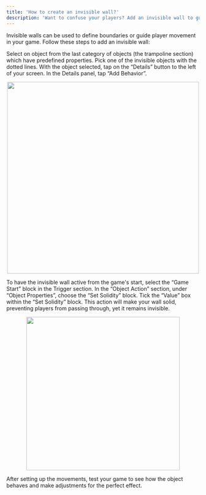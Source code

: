```yaml
---
title: 'How to create an invisible wall?'
description: 'Want to confuse your players? Add an invisible wall to guide your players how you want it.'
---
```

Invisible walls can be used to define boundaries or guide player movement in your game. Follow these steps to add an invisible wall:

<Steps>

  <Step title="Pick an invisible object">
    Select on object from the last category of objects (the trampoline section) which have predefined properties. Pick one of the invisible objects with the dotted lines. With the object selected, tap on the “Details” button to the left of your screen. In the Details panel, tap “Add Behavior”.
    <p align="center">
      <img width="500" noZoom src="https://i.imgur.com/72tpjHa.png" /> </p>
  </Step>
   <Step title="Choose Trigger">
    To have the invisible wall active from the game's start, select the “Game Start” block in the Trigger section.
  </Step>
   <Step title="Choose Object Action">
      In the “Object Action” section, under “Object Properties”, choose the “Set Solidity” block. Tick the “Value” box within the “Set Solidity” block. This action will make your wall solid, preventing players from passing through, yet it remains invisible.
      <Accordion title="Behavior Image">
    <p align="center">
      <img width="400" noZoom src="https://i.imgur.com/2F3iQ3T.jpg"/>
      </p>
  </Accordion>
  </Step>

  <Step title="Playtest!">
     After setting up the movements, test your game to see how the object behaves and make adjustments for the perfect effect.
  </Step>
  </Steps>
